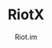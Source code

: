 ---
layout: projectimage
title: RiotX
categories: 
 - client
thumbnail: /docs/projects/images/riotx300.png
screenshot: /docs/projects/images/riotx.png
featured: true
maturity: Beta
description: RiotX is the next-generation Matrix client for Android
platforms:
  - Android
author: Riot.im
home: https://riot.im/
language: Kotlin
license: Apache-2.0
slug: riotx
repo: https://github.com/vector-im/riotX-android
---
